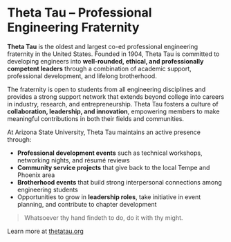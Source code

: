 # Theta Tau – Professional Engineering Fraternity

**Theta Tau** is the oldest and largest co-ed professional engineering fraternity in the United States. Founded 
in 1904, Theta Tau is committed to developing engineers into **well-rounded, ethical, and professionally competent 
leaders** through a combination of academic support, professional development, and lifelong brotherhood.

The fraternity is open to students from all engineering disciplines and provides a strong support network that 
extends beyond college into careers in industry, research, and entrepreneurship. Theta Tau fosters a culture of 
**collaboration, leadership, and innovation**, empowering members to make meaningful contributions in both their 
fields and communities.

At Arizona State University, Theta Tau maintains an active presence through:

- **Professional development events** such as technical workshops, networking nights, and résumé reviews  
- **Community service projects** that give back to the local Tempe and Phoenix area  
- **Brotherhood events** that build strong interpersonal connections among engineering students  
- Opportunities to grow in **leadership roles**, take initiative in event planning, and contribute to chapter development  

> Whatsoever thy hand findeth to do, do it with thy might.

Learn more at [thetatau.org](https://thetatau.org)
